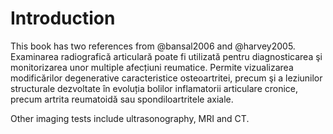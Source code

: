 # Introduction

This book has two references from @bansal2006 and @harvey2005. Examinarea radiografică articulară poate fi utilizată pentru diagnosticarea şi monitorizarea unor multiple afecțiuni reumatice. Permite vizualizarea modificărilor degenerative caracteristice osteoartritei, precum şi a leziunilor structurale dezvoltate în evoluția bolilor inflamatorii articulare cronice, precum artrita reumatoidă sau spondiloartritele axiale.

Other imaging tests include ultrasonography, MRI and CT.
